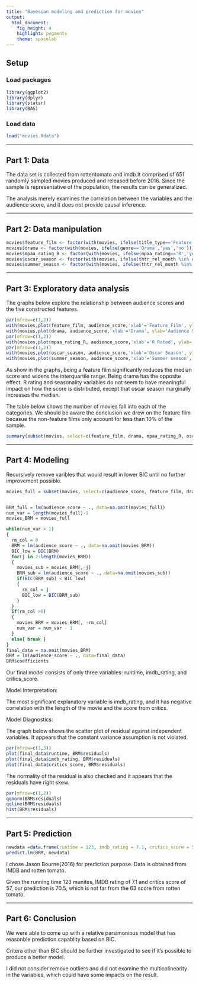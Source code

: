 ---
title: "Bayesian modeling and prediction for movies"
output: 
  html_document: 
    fig_height: 4
    highlight: pygments
    theme: spacelab
---

## Setup

### Load packages

```{r load-packages, message = FALSE}
library(ggplot2)
library(dplyr)
library(statsr)
library(BAS)
```

### Load data

```{r load-data}
load("movies.Rdata")
```


* * *

## Part 1: Data
The data set is collected from rottentomato and imdb.It comprised of 651 randomly sampled movies produced and released before 2016. Since the sample is representative of the population, the results can be generalized.

The analysis merely examines the correlation between the variables and the audience score, and it does not provide causal inference. 

* * *

## Part 2: Data manipulation

```{r}
movies$feature_film <- factor(with(movies, ifelse(title_type=='Feature Film','yes','no')))
movies$drama <- factor(with(movies, ifelse(genre=='Drama','yes','no')))
movies$mpaa_rating_R <- factor(with(movies, ifelse(mpaa_rating=='R','yes','no')))
movies$oscar_season <- factor(with(movies, ifelse(thtr_rel_month %in% c(10,11,12),'yes','no')))
movies$summer_season <- factor(with(movies, ifelse(thtr_rel_month %in% c(5,6,7,8),'yes','no')))
```

* * *

## Part 3: Exploratory data analysis

The graphs below explore the relationship between audience scores and the five constructed features.
```{r}
par(mfrow=c(1,2))
with(movies,plot(feature_film, audience_score,'xlab'='Feature Film', ylab='Audience Score',col=c('green','pink')))
with(movies,plot(drama, audience_score,'xlab'='Drama', ylab='Audience Score',col=c('green','pink')))
par(mfrow=c(1,2))
with(movies,plot(mpaa_rating_R, audience_score,'xlab'='R Rated', ylab='Audience Score',col=c('green','pink')))
par(mfrow=c(1,2))
with(movies,plot(oscar_season, audience_score,'xlab'='Oscar Season', ylab='Audience Score',col=c('green','pink')))
with(movies,plot(summer_season, audience_score,'xlab'='Summer season', ylab='Audience Score',col=c('green','pink')))

```

As show in the graphs, being a feature film significantly reduces the median score and widens the interquartile range. Being drama has the opposite effect. R rating and seasonality variables do not seem to have meaningful impact on how the score is distributed, except that oscar season marginally increases the median. 

The table below shows the number of movies fall into each of the categories. We should be aware the conclusion we drew on the feature film becasue the non-feature films only account for less than 10% of the sample. 
```{r}
summary(subset(movies, select=c(feature_film, drama, mpaa_rating_R, oscar_season,summer_season)))

```



* * *

## Part 4: Modeling

Recursively remove varibles that would result in lower BIC until no further improvement possible.


```{r}
movies_full = subset(movies, select=c(audience_score, feature_film, drama, runtime, mpaa_rating_R, thtr_rel_year, oscar_season, summer_season,imdb_rating, imdb_num_votes, critics_score, best_pic_nom, best_pic_win, best_actor_win, best_actress_win, best_dir_win, top200_box))


BRM_full = lm(audience_score ~ ., data=na.omit(movies_full))
num_var = length(movies_full)-1
movies_BRM = movies_full

while(num_var > 1)
{
  rm_col = 0
  BRM = lm(audience_score ~ ., data=na.omit(movies_BRM))
  BIC_low = BIC(BRM)
  for(j in 2:length(movies_BRM))
  {
    movies_sub = movies_BRM[,-j]
    BRM_sub = lm(audience_score ~ ., data=na.omit(movies_sub))
    if(BIC(BRM_sub) < BIC_low)
    {
      rm_col = j
      BIC_low = BIC(BRM_sub)
    }
  }
  if(rm_col >0)
  {
    movies_BRM = movies_BRM[, -rm_col]
    num_var = num_var - 1
  }
  else{ break }
}
final_data = na.omit(movies_BRM)
BRM = lm(audience_score ~ ., data=final_data)
BRM$coefficients

```

Our final model consists of only three variables: runtime, imdb_rating, and critics_score. 

Model Interpretation:

The most significant explanatory variable is imdb_rating, and it has negative correlation with the length of the movie and the score from critics. 

Model Diagnostics:

The graph below shows the scatter plot of residual against independent variables. It appears that the constant variance assumption is not violated.

```{r}
par(mfrow=c(1,3))
plot(final_data$runtime, BRM$residuals)
plot(final_data$imdb_rating, BRM$residuals)
plot(final_data$critics_score, BRM$residuals)
```

The normality of the residual is also checked and it appears that the residuals have right skew. 

```{r}
par(mfrow=c(1,2))
qqnorm(BRM$residuals)
qqline(BRM$residuals)
hist(BRM$residuals)

```

* * *

## Part 5: Prediction


```{r}

newdata =data.frame(runtime = 123, imdb_rating = 7.1, critics_score = 57)
predict.lm(BRM, newdata)
```

I chose Jason Bourne(2016) for prediction purpose. Data is obtained from IMDB and rotten tomato. 

Given the running time 123 munites, IMDB rating of 7.1 and critics score of 57, our prediction is 70.5, which is not far from the 63 score from rotten tomato. 


* * *

## Part 6: Conclusion

We were able to come up with a relative parsimonious model that has reasonble prediction capablity based on BIC. 

Critera other than BIC should be further investigated to see if it's possible to produce a better model.

I did not consider remove outliers and did not examine the multicolinearity in the variables, which could have some impacts on the result. 
